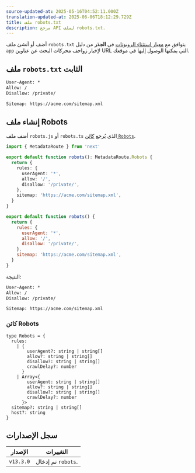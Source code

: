 ```yaml
---
source-updated-at: 2025-05-16T04:52:11.000Z
translation-updated-at: 2025-06-06T18:12:29.729Z
title: ملف robots.txt
description: مرجع API لملف robots.txt.
---
```


أضف أو أنشئ ملف `robots.txt` يتوافق مع [معيار استثناء الروبوتات](https://en.wikipedia.org/wiki/Robots.txt#Standard) في **الجذر** من دليل `app` لإخبار زواحف محركات البحث عن عناوين URL التي يمكنها الوصول إليها في موقعك.

## ملف `robots.txt` الثابت

```txt filename="app/robots.txt"
User-Agent: *
Allow: /
Disallow: /private/

Sitemap: https://acme.com/sitemap.xml
```

## إنشاء ملف Robots

أضف ملف `robots.js` أو `robots.ts` الذي يُرجع [كائن `Robots`](#robots-object).

```ts filename="app/robots.ts" switcher
import { MetadataRoute } from 'next'

export default function robots(): MetadataRoute.Robots {
  return {
    rules: {
      userAgent: '*',
      allow: '/',
      disallow: '/private/',
    },
    sitemap: 'https://acme.com/sitemap.xml',
  }
}
```

```js filename="app/robots.js" switcher
export default function robots() {
  return {
    rules: {
      userAgent: '*',
      allow: '/',
      disallow: '/private/',
    },
    sitemap: 'https://acme.com/sitemap.xml',
  }
}
```

النتيجة:

```txt
User-Agent: *
Allow: /
Disallow: /private/

Sitemap: https://acme.com/sitemap.xml
```

### كائن Robots

```tsx
type Robots = {
  rules:
    | {
        userAgent?: string | string[]
        allow?: string | string[]
        disallow?: string | string[]
        crawlDelay?: number
      }
    | Array<{
        userAgent: string | string[]
        allow?: string | string[]
        disallow?: string | string[]
        crawlDelay?: number
      }>
  sitemap?: string | string[]
  host?: string
}
```

## سجل الإصدارات

| الإصدار   | التغييرات              |
| --------- | -------------------- |
| `v13.3.0` | تم إدخال `robots`. |